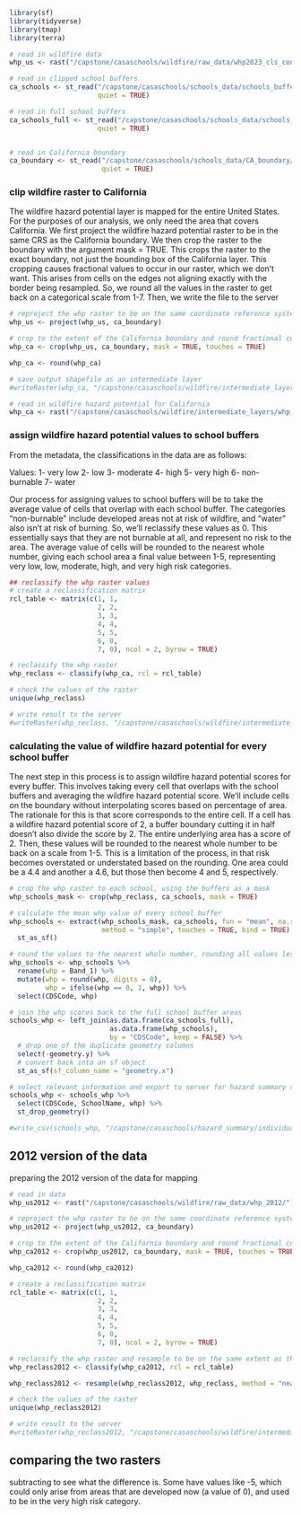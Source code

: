 ```r
library(sf)
library(tidyverse)
library(tmap)
library(terra)
```

```r
# read in wildfire data
whp_us <- rast("/capstone/casaschools/wildfire/raw_data/whp2023_cls_conus.tif")

# read in clipped school buffers
ca_schools <- st_read("/capstone/casaschools/schools_data/schools_buffer_clip/schools_buffer_clip.shp",
                      quiet = TRUE)

# read in full school buffers
ca_schools_full <- st_read("/capstone/casaschools/schools_data/schools_buffer/schools_points_buffer.shp",
                      quiet = TRUE)


# read in California boundary
ca_boundary <- st_read("/capstone/casaschools/schools_data/CA_boundary/CA_boundary.shp",
                       quiet = TRUE)
```


### clip wildfire raster to California

The wildfire hazard potential layer is mapped for the entire United States. For the purposes of our analysis, we only need the area that covers California. We first project the wildfire hazard potential raster to be in the same CRS as the California boundary. We then crop the raster to the boundary with the argument mask = TRUE. This crops the raster to the exact boundary, not just the bounding box of the California layer. This cropping causes fractional values to occur in our raster, which we don't want. This arises from cells on the edges not aligning exactly with the border being resampled. So, we round all the values in the raster to get back on a categorical scale from 1-7. Then, we write the file to the server

```r
# reproject the whp raster to be on the same coordinate reference system as the California polygon
whp_us <- project(whp_us, ca_boundary)

# crop to the extent of the California boundary and round fractional cell values
whp_ca <- crop(whp_us, ca_boundary, mask = TRUE, touches = TRUE)

whp_ca <- round(whp_ca)

# save output shapefile as an intermediate layer
#writeRaster(whp_ca, "/capstone/casaschools/wildfire/intermediate_layers/whp_ca.tif")

# read in wildfire hazard potential for California
whp_ca <- rast("/capstone/casaschools/wildfire/intermediate_layers/whp_ca.tif")
```


### assign wildfire hazard potential values to school buffers

From the metadata, the classifications in the data are as follows:

Values:
1- very low
2- low
3- moderate
4- high
5- very high
6- non-burnable
7- water

Our process for assigning values to school buffers will be to take the average value of cells that overlap with each school buffer. The categories "non-burnable" include developed areas not at risk of wildfire, and "water" also isn't at risk of burning. So, we'll reclassify these values as 0. This essentially says that they are not burnable at all, and represent no risk to the area. The average value of cells will be rounded to the nearest whole number, giving each school area a final value between 1-5, representing very low, low, moderate, high, and very high risk categories.

```r
## reclassify the whp raster values
# create a reclassification matrix
rcl_table <- matrix(c(1, 1,
                      2, 2,
                      3, 3,
                      4, 4,
                      5, 5,
                      6, 0,
                      7, 0), ncol = 2, byrow = TRUE)

# reclassify the whp raster
whp_reclass <- classify(whp_ca, rcl = rcl_table)

# check the values of the raster
unique(whp_reclass)

# write result to the server
#writeRaster(whp_reclass, "/capstone/casaschools/wildfire/intermediate_layers/whp_reclass.tif")
```

### calculating the value of wildfire hazard potential for every school buffer

The next step in this process is to assign wildfire hazard potential scores for every buffer. This involves taking every cell that overlaps with the school buffers and averaging the wildfire hazard potential score. We'll include cells on the boundary without interpolating scores based on percentage of area. The rationale for this is that score corresponds to the entire cell. If a cell has a wildfire hazard potential score of 2, a buffer boundary cutting it in half doesn't also divide the score by 2. The entire underlying area has a score of 2. Then, these values will be rounded to the nearest whole number to be back on a scale from 1-5. This is a limitation of the process, in that risk becomes overstated or understated based on the rounding. One area could be a 4.4 and another a 4.6, but those then become 4 and 5, respectively.

```r
# crop the whp raster to each school, using the buffers as a mask
whp_schools_mask <- crop(whp_reclass, ca_schools, mask = TRUE)

# calculate the mean whp value of every school buffer
whp_schools <- extract(whp_schools_mask, ca_schools, fun = "mean", na.rm = TRUE, 
                       method = "simple", touches = TRUE, bind = TRUE) %>% 
  st_as_sf()

# round the values to the nearest whole number, rounding all values less than 0 up to 1
whp_schools <- whp_schools %>% 
  rename(whp = Band_1) %>% 
  mutate(whp = round(whp, digits = 0),
         whp = ifelse(whp == 0, 1, whp)) %>% 
  select(CDSCode, whp)

# join the whp scores back to the full school buffer areas 
schools_whp <- left_join(as.data.frame(ca_schools_full), 
                         as.data.frame(whp_schools),
                         by = "CDSCode", keep = FALSE) %>% 
  # drop one of the duplicate geometry columns
  select(-geometry.y) %>% 
  # convert back into an sf object
  st_as_sf(sf_column_name = "geometry.x")

# select relevant information and export to server for hazard summary calculation
schools_whp <- schools_whp %>% 
  select(CDSCode, SchoolName, whp) %>% 
  st_drop_geometry()

#write_csv(schools_whp, "/capstone/casaschools/hazard_summary/individual_tables/schools_whp.csv")
```

## 2012 version of the data

preparing the 2012 version of the data for mapping

```r
# read in data
whp_us2012 <- rast("/capstone/casaschools/wildfire/raw_data/whp_2012/")

# reproject the whp raster to be on the same coordinate reference system as the California polygon
whp_us2012 <- project(whp_us2012, ca_boundary)

# crop to the extent of the California boundary and round fractional cell values
whp_ca2012 <- crop(whp_us2012, ca_boundary, mask = TRUE, touches = TRUE)

whp_ca2012 <- round(whp_ca2012)

# create a reclassification matrix
rcl_table <- matrix(c(1, 1,
                      2, 2,
                      3, 3,
                      4, 4,
                      5, 5,
                      6, 0,
                      7, 0), ncol = 2, byrow = TRUE)

# reclassify the whp raster and resample to be on the same extent as the 2023 data
whp_reclass2012 <- classify(whp_ca2012, rcl = rcl_table)

whp_reclass2012 <- resample(whp_reclass2012, whp_reclass, method = "near")

# check the values of the raster
unique(whp_reclass2012)

# write result to the server
#writeRaster(whp_reclass2012, "/capstone/casaschools/wildfire/intermediate_layers/whp_reclass2012.tif")
```

## comparing the two rasters

subtracting to see what the difference is. Some have values like -5, which could only arise from areas that are developed now (a value of 0), and used to be in the very high risk category.

